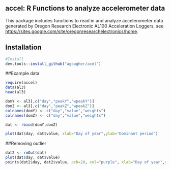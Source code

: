 ## accel: R Functions to analyze accelerometer data

This package includes functions to read in and analyze accelerometer data generated by Oregon Research Electronic AL100 Acceleration Loggers, see <https://sites.google.com/site/oregonresearchelectronics/home>.

## Installation
```r
#Install
dev.tools::install_github("agougher/acel")
```

##Example data
```r
require(accel)
data(al3)
head(al3)
```

```r
domY <- al3[,c("day","peakY","wpeakY")]
domZ <- al3[,c("day","peakZ","wpeakZ")]
colnames(domY) <- c("day","value","weights")
colnames(domZ) <- c("day","value","weights")

dat <- rbind(domY,domZ)

plot(dat$day, dat$value, xlab="Day of year",ylab="Dominant period")
```

##Removing outlier 
```r
dat2 <- rmOut(dat)
plot(dat$day, dat$value)
points(dat2$day, dat2$value, pch=20, col="purple", xlab="Day of year",ylab="Dominant period")
```

